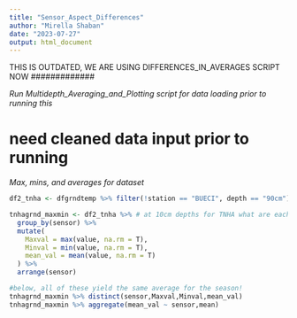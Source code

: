 ```yaml
---
title: "Sensor_Aspect_Differences"
author: "Mirella Shaban"
date: "2023-07-27"
output: html_document
---
```


############
THIS IS OUTDATED, WE ARE USING DIFFERENCES_IN_AVERAGES SCRIPT NOW
#############


*Run Multidepth_Averaging_and_Plotting script for data loading prior to running this*

# need cleaned data input prior to running

*Max, mins, and averages for dataset*
```r
df2_tnha <- dfgrndtemp %>% filter(!station == "BUECI", depth == "90cm")

tnhagrnd_maxmin <- df2_tnha %>% # at 10cm depths for TNHA what are each sensors maximum and minimum values
  group_by(sensor) %>%
  mutate(
    Maxval = max(value, na.rm = T),
    Minval = min(value, na.rm = T),
    mean_val = mean(value, na.rm = T)
  ) %>%
  arrange(sensor)

#below, all of these yield the same average for the season!
tnhagrnd_maxmin %>% distinct(sensor,Maxval,Minval,mean_val)
tnhagrnd_maxmin %>% aggregate(mean_val ~ sensor,mean)

```

